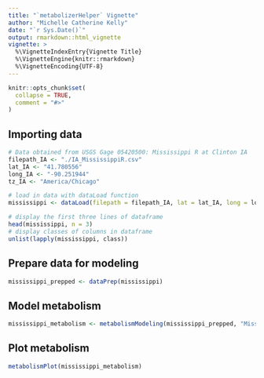 ```yaml
---
title: "`metabolizerHelper` Vignette"
author: "Michelle Catherine Kelly"
date: "`r Sys.Date()`"
output: rmarkdown::html_vignette
vignette: >
  %\VignetteIndexEntry{Vignette Title}
  %\VignetteEngine{knitr::rmarkdown}
  %\VignetteEncoding{UTF-8}
---
```


```r
knitr::opts_chunk$set(
  collapse = TRUE,
  comment = "#>"
)
```

## Importing data

```r
# Data obtained from USGS Gage 05420500: Mississippi R at Clinton IA
filepath_IA <- "./IA_MississippiR.csv"
lat_IA <- "41.780556"
long_IA <- "-90.251944"
tz_IA <- "America/Chicago"

# load in data with dataLoad function
mississippi <- dataLoad(filepath = filepath_IA, lat = lat_IA, long = long_IA, tz = tz_IA)

# display the first three lines of dataframe
head(mississippi, n = 3)
# display classes of columns in dataframe
unlist(lapply(mississippi, class))
```

## Prepare data for modeling

```r
mississippi_prepped <- dataPrep(mississippi)
```

## Model metabolism

```r
mississippi_metabolism <- metabolismModeling(mississippi_prepped, "Mississippi_Metabolism.csv")
```

## Plot metabolism

```r
metabolismPlot(mississippi_metabolism)
```
